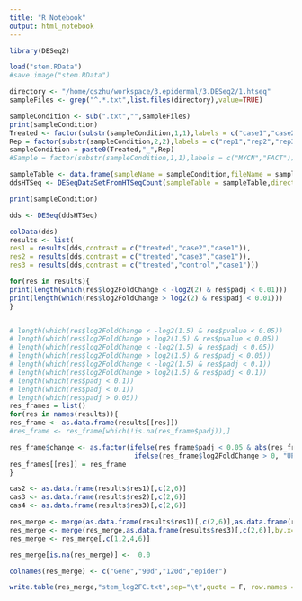 ```yaml
---
title: "R Notebook"
output: html_notebook
---
```




```r

library(DESeq2)

load("stem.RData")
#save.image("stem.RData")
```


```r
directory <- "/home/qszhu/workspace/3.epidermal/3.DESeq2/1.htseq"
sampleFiles <- grep("^.*.txt",list.files(directory),value=TRUE)

sampleCondition <- sub(".txt","",sampleFiles)
print(sampleCondition)
Treated <- factor(substr(sampleCondition,1,1),labels = c("case1","case2","case3","control"))
Rep = factor(substr(sampleCondition,2,2),labels = c("rep1","rep2","rep3"))
sampleCondition = paste0(Treated,"_",Rep)
#Sample = factor(substr(sampleCondition,1,1),labels = c("MYCN","FACT"))

sampleTable <- data.frame(sampleName = sampleCondition,fileName = sampleFiles,treated = Treated, rep = Rep,time=factor())
ddsHTSeq <- DESeqDataSetFromHTSeqCount(sampleTable = sampleTable,directory = directory,design= ~ treated + rep)

print(sampleCondition)
```


```r
dds <- DESeq(ddsHTSeq)

colData(dds)
results <- list(
res1 = results(dds,contrast = c("treated","case2","case1")),
res2 = results(dds,contrast = c("treated","case3","case1")),
res3 = results(dds,contrast = c("treated","control","case1")))
```



```r
for(res in results){
print(length(which(res$log2FoldChange < -log2(2) & res$padj < 0.01)))
print(length(which(res$log2FoldChange > log2(2) & res$padj < 0.01)))
}


# length(which(res$log2FoldChange < -log2(1.5) & res$pvalue < 0.05))
# length(which(res$log2FoldChange > log2(1.5) & res$pvalue < 0.05))
# length(which(res$log2FoldChange < -log2(1.5) & res$padj < 0.05))
# length(which(res$log2FoldChange > log2(1.5) & res$padj < 0.05))
# length(which(res$log2FoldChange < -log2(1.5) & res$padj < 0.1))
# length(which(res$log2FoldChange > log2(1.5) & res$padj < 0.1))
# length(which(res$padj < 0.1))
# length(which(res$padj < 0.1))
# length(which(res$padj > 0.05))
res_frames = list()
for(res in names(results)){
res_frame <- as.data.frame(results[[res]])
#res_frame <- res_frame[which(!is.na(res_frame$padj)),]

res_frame$change <- as.factor(ifelse(res_frame$padj < 0.05 & abs(res_frame$log2FoldChange) > log2(2),
                               ifelse(res_frame$log2FoldChange > 0, "UP", "DOWN"), "NOT"))
res_frames[[res]] = res_frame
}

```

```r
cas2 <- as.data.frame(results$res1)[,c(2,6)]
cas3 <- as.data.frame(results$res2)[,c(2,6)]
cas4 <- as.data.frame(results$res3)[,c(2,6)]

res_merge <- merge(as.data.frame(results$res1)[,c(2,6)],as.data.frame(results$res2)[,c(2,6)],by=0)
res_merge <- merge(res_merge,as.data.frame(results$res3)[,c(2,6)],by.x=1,by.y=0)
res_merge <- res_merge[,c(1,2,4,6)]

res_merge[is.na(res_merge)] <-  0.0

colnames(res_merge) <- c("Gene","90d","120d","epider")

write.table(res_merge,"stem_log2FC.txt",sep="\t",quote = F, row.names = F,col.names = T)
```


